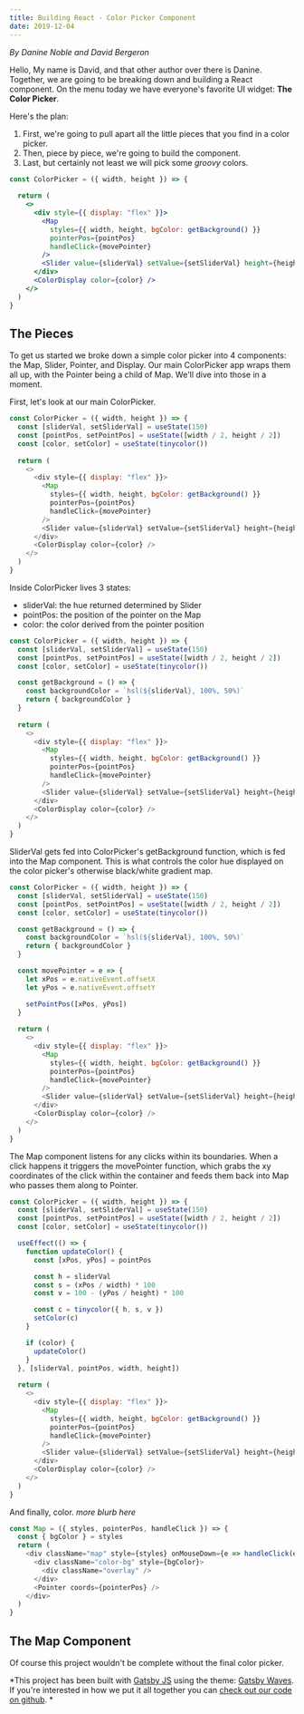 ```yaml
---
title: Building React - Color Picker Component
date: 2019-12-04
---
```



*By Danine Noble and David Bergeron*


Hello, My name is David, and that other author over there is Danine. 
Together, we are going to be breaking down and building a React component. On the
menu today we have everyone's favorite UI widget: **The Color Picker**.

Here's the plan:

1. First, we're going to pull apart all the little pieces that you find in a color picker.
2. Then, piece by piece, we're going to build the component.
3. Last, but certainly not least we will pick some *groovy* colors.


<CodeWave>

```jsx
const ColorPicker = ({ width, height }) => {
  
  return (
    <>
      <div style={{ display: "flex" }}>
        <Map
          styles={{ width, height, bgColor: getBackground() }}
          pointerPos={pointPos}
          handleClick={movePointer}
        />
        <Slider value={sliderVal} setValue={setSliderVal} height={height} />
      </div>
      <ColorDisplay color={color} />
    </>
  )
}
```

## The Pieces

To get us started we broke down a simple color picker into 4 components: the Map, Slider, Pointer, and Display. Our main ColorPicker app wraps them all up, with the Pointer being a child of Map. We'll dive into those in a moment.

First, let's look at our main ColorPicker.

```js 2:4
const ColorPicker = ({ width, height }) => {
  const [sliderVal, setSliderVal] = useState(150)
  const [pointPos, setPointPos] = useState([width / 2, height / 2])
  const [color, setColor] = useState(tinycolor())
  
  return (
    <>
      <div style={{ display: "flex" }}>
        <Map
          styles={{ width, height, bgColor: getBackground() }}
          pointerPos={pointPos}
          handleClick={movePointer}
        />
        <Slider value={sliderVal} setValue={setSliderVal} height={height} />
      </div>
      <ColorDisplay color={color} />
    </>
  )
}
```

Inside ColorPicker lives 3 states:

- sliderVal: the hue returned determined by Slider
- pointPos: the position of the pointer on the Map
- color: the color derived from the pointer position

```js 2,6:9,19
const ColorPicker = ({ width, height }) => {
  const [sliderVal, setSliderVal] = useState(150)
  const [pointPos, setPointPos] = useState([width / 2, height / 2])
  const [color, setColor] = useState(tinycolor())

  const getBackground = () => {
    const backgroundColor = `hsl(${sliderVal}, 100%, 50%)`
    return { backgroundColor }
  }
  
  return (
    <>
      <div style={{ display: "flex" }}>
        <Map
          styles={{ width, height, bgColor: getBackground() }}
          pointerPos={pointPos}
          handleClick={movePointer}
        />
        <Slider value={sliderVal} setValue={setSliderVal} height={height} />
      </div>
      <ColorDisplay color={color} />
    </>
  )
}
```

SliderVal gets fed into ColorPicker's getBackground function, which is fed into the Map component. This is what controls the color hue displayed on the color picker's otherwise black/white gradient map.

```js 3,11:16,23,24
const ColorPicker = ({ width, height }) => {
  const [sliderVal, setSliderVal] = useState(150)
  const [pointPos, setPointPos] = useState([width / 2, height / 2])
  const [color, setColor] = useState(tinycolor())

  const getBackground = () => {
    const backgroundColor = `hsl(${sliderVal}, 100%, 50%)`
    return { backgroundColor }
  }

  const movePointer = e => {
    let xPos = e.nativeEvent.offsetX
    let yPos = e.nativeEvent.offsetY

    setPointPos([xPos, yPos])
  }
  
  return (
    <>
      <div style={{ display: "flex" }}>
        <Map
          styles={{ width, height, bgColor: getBackground() }}
          pointerPos={pointPos}
          handleClick={movePointer}
        />
        <Slider value={sliderVal} setValue={setSliderVal} height={height} />
      </div>
      <ColorDisplay color={color} />
    </>
  )
}
```

The Map component listens for any clicks within its boundaries. When a click happens it triggers the movePointer function, which grabs the xy coordinates of the click within the container and feeds them back into Map who passes them along to Pointer.

```js 4,6:21,33
const ColorPicker = ({ width, height }) => {
  const [sliderVal, setSliderVal] = useState(150)
  const [pointPos, setPointPos] = useState([width / 2, height / 2])
  const [color, setColor] = useState(tinycolor())

  useEffect(() => {
    function updateColor() {
      const [xPos, yPos] = pointPos

      const h = sliderVal
      const s = (xPos / width) * 100
      const v = 100 - (yPos / height) * 100

      const c = tinycolor({ h, s, v })
      setColor(c)
    }

    if (color) {
      updateColor()
    }
  }, [sliderVal, pointPos, width, height])
  
  return (
    <>
      <div style={{ display: "flex" }}>
        <Map
          styles={{ width, height, bgColor: getBackground() }}
          pointerPos={pointPos}
          handleClick={movePointer}
        />
        <Slider value={sliderVal} setValue={setSliderVal} height={height} />
      </div>
      <ColorDisplay color={color} />
    </>
  )
}
```

And finally, color. *more blurb here*

```js
const Map = ({ styles, pointerPos, handleClick }) => {
  const { bgColor } = styles
  return (
    <div className="map" style={styles} onMouseDown={e => handleClick(e)}>
      <div className="color-bg" style={bgColor}>
        <div className="overlay" />
      </div>
      <Pointer coords={pointerPos} />
    </div>
  )
}
```

## The Map Component


</CodeWave>

Of course this project wouldn't be complete without the final color picker.

<ColorPicker width={627} height={300} />

*This project has been built with [Gatsby JS](https://www.gatsbyjs.org/) using the theme: [Gatsby Waves](https://www.gatsbyjs.org/packages/gatsby-theme-waves/).
 If you're interested in how we put it all together you can [check out our code on github](https://github.com/SceptreData/double-d-react). *